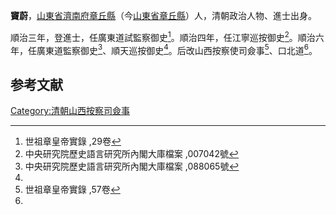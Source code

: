 '''竇蔚'''，[[山東省|山東省]][[濟南府|濟南府]][[章丘縣|章丘縣]]（今[[山東省|山東省]][[章丘縣|章丘縣]]）人，清朝政治人物、進士出身。

順治三年，登進士，任廣東道試監察御史<ref>世祖章皇帝實錄 ,29卷</ref>。順治四年，任江寧巡按御史<ref>中央研究院歷史語言研究所內閣大庫檔案 ,007042號</ref>。順治六年，任廣東道監察御史<ref name="#1">中央研究院歷史語言研究所內閣大庫檔案 ,088065號</ref>、順天巡按御史<ref name="#1"/>。后改山西按察使司僉事<ref name="#2">世祖章皇帝實錄 ,57卷</ref>、口北道<ref name="#2"/>。

==参考文献==
{{reflist|2}}
{{清朝人物小作品}}
{{順治三年丙戌科殿試金榜}}

[[Category:清朝山西按察司僉事|Category:清朝山西按察司僉事]]